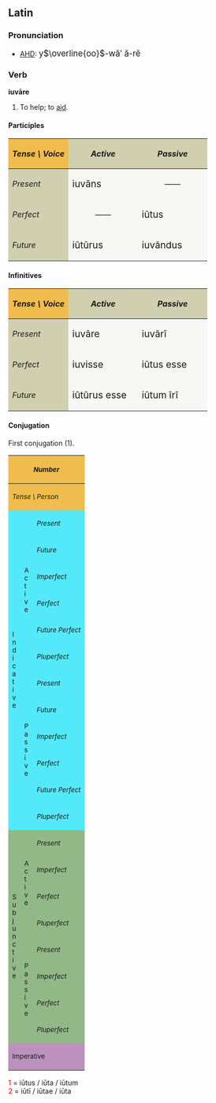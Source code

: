 ==Latin==
===Pronunciation===
*[[AHD]]: <big> y<math>\overline{oo}</math>-w&#259;&prime; &#259;-r&#277; </big>

===Verb===
'''iuv&#257;re'''
# To help; to [[aid]].

====Participles====
{| cellpadding="5" border="1"
!style="background:#F1BC4E;"| ''Tense \ Voice''
!style="background:#D0D0B0;"| ''Active''
!style="background:#D0D0B0;"| ''Passive''
|-
!style="background:#D0D0B0;"| ''Present''
|style="background:#F7F7F5;" width=125px| <big> iuv&#257;ns
|style="background:#F7F7F5;" align="center" width=125px| &mdash;&mdash;
|-
!style="background:#D0D0B0;"| ''Perfect''
|style="background:#F7F7F5;" align="center"| &mdash;&mdash;
|style="background:#F7F7F5;"| <big> i&#363;tus
|-
!style="background:#D0D0B0;"| ''Future''
|style="background:#F7F7F5;"| <big> i&#363;t&#363;rus
|style="background:#F7F7F5;"| <big> iuv&#257;ndus
|}

====Infinitives====
{| cellpadding="5" border="1"
!style="background:#F1BC4E;"| ''Tense \ Voice''
!style="background:#D0D0B0;"| ''Active''
!style="background:#D0D0B0;"| ''Passive''
|-
!style="background:#D0D0B0;"| ''Present''
|style="background:#F7F7F5;" width=125px| <big> iuv&#257;re
|style="background:#F7F7F5;" width=125px| <big> iuv&#257;r&#299;
|-
!style="background:#D0D0B0;"| ''Perfect''
|style="background:#F7F7F5;"| <big> iuvisse
|style="background:#F7F7F5;"| <big> i&#363;tus esse
|-
!style="background:#D0D0B0;"| ''Future''
|style="background:#F7F7F5;"| <big> i&#363;t&#363;rus esse
|style="background:#F7F7F5;"| <big> i&#363;tum &#299;r&#299;
|}

====Conjugation====
First conjugation (1).
{| border="1" cellpadding="2"
!style="background:#F1BC4E;" colspan=3| <small>''Number''
!style="background:#F1BC4E;" colspan=3| <small>''Singular''
!style="background:#F1BC4E;" colspan=3| <small>''Plural''
|-
!style="background:#F1BC4E;" colspan=3| <small>''Tense \ Person''
!style="background:#F1BC4E;"| <small>''1.''
!style="background:#F1BC4E;"| <small>''2.''
!style="background:#F1BC4E;"| <small>''3.''
!style="background:#F1BC4E;"| <small>''11.''
!style="background:#F1BC4E;"| <small>''22.''
!style="background:#F1BC4E;"| <small>''33.''
|-
!style="background:#54E9FA;" rowspan=12|<small>I<br>n<br>d<br>i<br>c<br>a<br>t<br>i<br>v<br>e
!style="background:#54E9FA;" rowspan=6|<small>A<br>c<br>t<br>i<br>v<br>e
!style="background:#54E9FA;"|<small>''Present''
|style="background:#FBFCE4;"|iuv&#333;
|style="background:#FBFCE4;"|iuv&#257;s
|style="background:#FBFCE4;"|iuvat
|style="background:#FBFCE4;"|iuv&#257;mus
|style="background:#FBFCE4;"|iuv&#257;tis
|style="background:#FBFCE4;"|iuvant
|-
!style="background:#54E9FA;"| <small>''Future''
|style="background:#FBFCE4;"|iuv&#257;b&#333;
|style="background:#FBFCE4;"|iuv&#257;bis
|style="background:#FBFCE4;"|iuv&#257;bit
|style="background:#FBFCE4;"|iuv&#257;bimus
|style="background:#FBFCE4;"|iuv&#257;bitis
|style="background:#FBFCE4;"|iuv&#257;bunt
|-
!style="background:#54E9FA;"| <small>''Imperfect''
|style="background:#FBFCE4;"|iuv&#257;bam
|style="background:#FBFCE4;"|iuv&#257;b&#257;s
|style="background:#FBFCE4;"|iuv&#257;bat
|style="background:#FBFCE4;"|iuv&#257;b&#257;mus
|style="background:#FBFCE4;"|iuv&#257;b&#257;tis
|style="background:#FBFCE4;"|iuv&#257;bant
|-
!style="background:#54E9FA;"| <small>''Perfect''
|style="background:#FBFCE4;"|i&#363;v&#299;
|style="background:#FBFCE4;"|i&#363;vist&#299;
|style="background:#FBFCE4;"|i&#363;vit
|style="background:#FBFCE4;"|i&#363;vimus
|style="background:#FBFCE4;"|i&#363;vistis
|style="background:#FBFCE4;"|i&#363;v&#275;runt
|-
!style="background:#54E9FA;"| <small>''Future Perfect''
|style="background:#FBFCE4;"|i&#363;ver&#333;
|style="background:#FBFCE4;"|i&#363;veris
|style="background:#FBFCE4;"|i&#363;verit
|style="background:#FBFCE4;"|i&#363;verimus
|style="background:#FBFCE4;"|i&#363;veritis
|style="background:#FBFCE4;"|i&#363;verint
|-
!style="background:#54E9FA;"| <small>''Pluperfect''
|style="background:#FBFCE4;"|i&#363;veram
|style="background:#FBFCE4;"|i&#363;ver&#257;s
|style="background:#FBFCE4;"|i&#363;verat
|style="background:#FBFCE4;"|i&#363;ver&#257;mus
|style="background:#FBFCE4;"|i&#363;ver&#257;tis
|style="background:#FBFCE4;"|i&#363;verant
|-
!style="background:#54E9FA;" rowspan=6| <small>P<br>a<br>s<br>s<br>i<br>v<br>e
!style="background:#54E9FA;"|<small>''Present''
|style="background:#FBFCE4;"|iuvor
|style="background:#FBFCE4;"|iuv&#257;ris
|style="background:#FBFCE4;"|iuv&#257;tur
|style="background:#FBFCE4;"|iuv&#257;mur
|style="background:#FBFCE4;"|iuv&#257;min&#299;
|style="background:#FBFCE4;"|iuvantur
|-
!style="background:#54E9FA;"|<small>''Future''
|style="background:#FBFCE4;"|iuv&#257;bor
|style="background:#FBFCE4;"|iuv&#257;beris
|style="background:#FBFCE4;"|iuv&#257;bitur
|style="background:#FBFCE4;"|iuv&#257;bimur
|style="background:#FBFCE4;"|iuv&#257;bimin&#299;
|style="background:#FBFCE4;"|iuv&#257;buntur
|-
!style="background:#54E9FA;"|<small>''Imperfect''
|style="background:#FBFCE4;"|iuv&#257;bar
|style="background:#FBFCE4;"|iuv&#257;b&#257;ris
|style="background:#FBFCE4;"|iuv&#257;b&#257;tur
|style="background:#FBFCE4;"|iuv&#257;b&#257;mur
|style="background:#FBFCE4;"|iuv&#257;b&#257;min&#299;
|style="background:#FBFCE4;"|iuv&#257;bantur
|-
!style="background:#54E9FA;"|<small>''Perfect''
|style="background:#FBFCE4;"|i&#363;tus<font color="red"><sup>1</sup></font><br>sum
|style="background:#FBFCE4;"|i&#363;tus<font color="red"><sup>1</sup></font><br>es
|style="background:#FBFCE4;"|i&#363;tus<font color="red"><sup>1</sup></font><br>est
|style="background:#FBFCE4;"|i&#363;t&#299; <font color="red"><sup>2</sup></font><br>sumus
|style="background:#FBFCE4;"|i&#363;t&#299; <font color="red"><sup>2</sup></font><br>estis
|style="background:#FBFCE4;"|i&#363;t&#299; <font color="red"><sup>2</sup></font><br>sunt
|-
!style="background:#54E9FA;"|<small>''Future Perfect''
|style="background:#FBFCE4;"|i&#363;tus<font color="red"><sup>1</sup></font><br>er&#333;
|style="background:#FBFCE4;"|i&#363;tus<font color="red"><sup>1</sup></font><br>eris
|style="background:#FBFCE4;"|i&#363;tus<font color="red"><sup>1</sup></font><br>erit
|style="background:#FBFCE4;"|i&#363;t&#299; <font color="red"><sup>2</sup></font><br>erimus
|style="background:#FBFCE4;"|i&#363;t&#299; <font color="red"><sup>2</sup></font><br>eritis
|style="background:#FBFCE4;"|i&#363;t&#299; <font color="red"><sup>2</sup></font><br>erunt
|-
!style="background:#54E9FA;"|<small>''Pluperfect''
|style="background:#FBFCE4;"|i&#363;tus<font color="red"><sup>1</sup></font><br>eram
|style="background:#FBFCE4;"|i&#363;tus<font color="red"><sup>1</sup></font><br>er&#257;s
|style="background:#FBFCE4;"|i&#363;tus<font color="red"><sup>1</sup></font><br>erat
|style="background:#FBFCE4;"|i&#363;t&#299; <font color="red"><sup>2</sup></font><br>er&#257;mus
|style="background:#FBFCE4;"|i&#363;t&#299; <font color="red"><sup>2</sup></font><br>er&#257;tis
|style="background:#FBFCE4;"|i&#363;t&#299; <font color="red"><sup>2</sup></font><br>erant
|-
!style="background:#92B887;" rowspan=8|<small>S<br>u<br>b<br>j<br>u<br>n<br>c<br>t<br>i<br>v<br>e
!style="background:#92B887;" rowspan=4|<small>A<br>c<br>t<br>i<br>v<br>e
!style="background:#92B887;"|<small>''Present''
|style="background:#E7FEE9;"| iuvem
|style="background:#E7FEE9;"| iuv&#275;s
|style="background:#E7FEE9;"| iuvet
|style="background:#E7FEE9;"| iuv&#275;mus
|style="background:#E7FEE9;"| iuv&#275;tis
|style="background:#E7FEE9;"| iuvent
|-
!style="background:#92B887;"|<small>''Imperfect''
|style="background:#E7FEE9;"| iuv&#257;rem
|style="background:#E7FEE9;"| iuv&#257;r&#275;s
|style="background:#E7FEE9;"| iuv&#257;ret
|style="background:#E7FEE9;"| iuv&#257;r&#275;mus
|style="background:#E7FEE9;"| iuv&#257;r&#275;tis
|style="background:#E7FEE9;"| iuv&#257;rent
|-
!style="background:#92B887;"|<small>''Perfect''
|style="background:#E7FEE9;"| i&#363;verim
|style="background:#E7FEE9;"| i&#363;ver&#299;s
|style="background:#E7FEE9;"| i&#363;verit
|style="background:#E7FEE9;"| i&#363;ver&#299;mus
|style="background:#E7FEE9;"| i&#363;ver&#299;tis
|style="background:#E7FEE9;"| i&#363;verint
|-
!style="background:#92B887;"|<small>''Pluperfect''
|style="background:#E7FEE9;"| i&#363;vissem
|style="background:#E7FEE9;"| i&#363;viss&#275;s
|style="background:#E7FEE9;"| i&#363;visset
|style="background:#E7FEE9;"| i&#363;viss&#275;mus
|style="background:#E7FEE9;"| i&#363;viss&#275;tis
|style="background:#E7FEE9;"| i&#363;vissent
|-
!style="background:#92B887;" rowspan=4|<small>P<br>a<br>s<br>s<br>i<br>v<br>e
!style="background:#92B887;"|<small>''Present''
|style="background:#E7FEE9;"| iuver
|style="background:#E7FEE9;"| iuv&#275;ris
|style="background:#E7FEE9;"| iuv&#275;tur
|style="background:#E7FEE9;"| iuv&#275;mur
|style="background:#E7FEE9;"| iuv&#275;min&#299;
|style="background:#E7FEE9;"| iuventur
|-
!style="background:#92B887;"|<small>''Imperfect''
|style="background:#E7FEE9;"| iuv&#257;rer
|style="background:#E7FEE9;"| iuv&#257;r&#275;ris
|style="background:#E7FEE9;"| iuv&#257;r&#275;tur
|style="background:#E7FEE9;"| iuv&#257;r&#275;mur
|style="background:#E7FEE9;"| iuv&#257;r&#275;min&#299;
|style="background:#E7FEE9;"| iuv&#257;rentur
|-
!style="background:#92B887;"|<small>''Perfect''
|style="background:#E7FEE9;"|i&#363;tus<font color="red"><sup>1</sup></font><br>sim
|style="background:#E7FEE9;"|i&#363;tus<font color="red"><sup>1</sup></font><br>s&#299;s
|style="background:#E7FEE9;"|i&#363;tus<font color="red"><sup>1</sup></font><br>sit
|style="background:#E7FEE9;"|i&#363;t&#299; <font color="red"><sup>2</sup></font><br>s&#299;mus
|style="background:#E7FEE9;"|i&#363;t&#299; <font color="red"><sup>2</sup></font><br>s&#299;tis
|style="background:#E7FEE9;"|i&#363;t&#299; <font color="red"><sup>2</sup></font><br>sint
|-
!style="background:#92B887;"|<small>''Pluperfect''
|style="background:#E7FEE9;"|i&#363;tus<font color="red"><sup>1</sup></font><br>essem
|style="background:#E7FEE9;"|i&#363;tus<font color="red"><sup>1</sup></font><br>ess&#275;s
|style="background:#E7FEE9;"|i&#363;tus<font color="red"><sup>1</sup></font><br>esset
|style="background:#E7FEE9;"|i&#363;t&#299; <font color="red"><sup>2</sup></font><br>ess&#275;mus
|style="background:#E7FEE9;"|i&#363;t&#299; <font color="red"><sup>2</sup></font><br>ess&#275;tis
|style="background:#E7FEE9;"|i&#363;t&#299; <font color="red"><sup>2</sup></font><br>essent
|-
!style="background:#BD91BD;" colspan=3| <small>Imperative
|style="background:#FCF2E9;" align="center"|&mdash;&mdash;
|style="background:#FCF2E9;"| iuv&#257;
|style="background:#FCF2E9;" align="center"|&mdash;&mdash;
|style="background:#FCF2E9;" align="center"|&mdash;&mdash;
|style="background:#FCF2E9;"| iuv&#257;te
|style="background:#FCF2E9;" align="center"|&mdash;&mdash;
|}
<font color="red"> 1 </font> = i&#363;tus / i&#363;ta / i&#363;tum <br>
<font color="red"> 2 </font> = i&#363;t&#299; / i&#363;tae / i&#363;ta  <br>